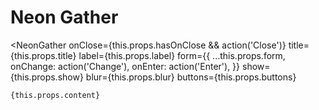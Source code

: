 
# Neon Gather

<NeonGather
    onClose={this.props.hasOnClose && action('Close')}
    title={this.props.title}
    label={this.props.label}
    form={{
        ...this.props.form,
        onChange: action('Change'),
        onEnter: action('Enter'),
    }}
    show={this.props.show}
    blur={this.props.blur}
    buttons={this.props.buttons}
>
    {this.props.content}
</NeonGather>
